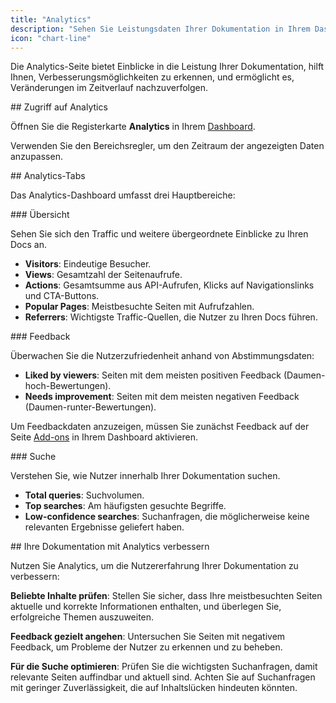 ```yaml
---
title: "Analytics"
description: "Sehen Sie Leistungsdaten Ihrer Dokumentation in Ihrem Dashboard"
icon: "chart-line"
---
```


Die Analytics-Seite bietet Einblicke in die Leistung Ihrer Dokumentation, hilft Ihnen, Verbesserungsmöglichkeiten zu erkennen, und ermöglicht es, Veränderungen im Zeitverlauf nachzuverfolgen.

<div id="accessing-analytics">
  ## Zugriff auf Analytics
</div>

Öffnen Sie die Registerkarte **Analytics** in Ihrem [Dashboard](https://dashboard.mintlify.com/products/analytics).

Verwenden Sie den Bereichsregler, um den Zeitraum der angezeigten Daten anzupassen.

<div id="analytics-tabs">
  ## Analytics-Tabs
</div>

Das Analytics-Dashboard umfasst drei Hauptbereiche:

<div id="overview">
  ### Übersicht
</div>

Sehen Sie sich den Traffic und weitere übergeordnete Einblicke zu Ihren Docs an.

- **Visitors**: Eindeutige Besucher.
- **Views**: Gesamtzahl der Seitenaufrufe.
- **Actions**: Gesamtsumme aus API-Aufrufen, Klicks auf Navigationslinks und CTA-Buttons.
- **Popular Pages**: Meistbesuchte Seiten mit Aufrufzahlen.
- **Referrers**: Wichtigste Traffic-Quellen, die Nutzer zu Ihren Docs führen.

<div id="feedback">
  ### Feedback
</div>

Überwachen Sie die Nutzerzufriedenheit anhand von Abstimmungsdaten:

- **Liked by viewers**: Seiten mit dem meisten positiven Feedback (Daumen-hoch-Bewertungen).
- **Needs improvement**: Seiten mit dem meisten negativen Feedback (Daumen-runter-Bewertungen).

Um Feedbackdaten anzuzeigen, müssen Sie zunächst Feedback auf der Seite [Add-ons](https://dashboard.mintlify.com/products/addons) in Ihrem Dashboard aktivieren.

<div id="search">
  ### Suche
</div>

Verstehen Sie, wie Nutzer innerhalb Ihrer Dokumentation suchen.

- **Total queries**: Suchvolumen.
- **Top searches**: Am häufigsten gesuchte Begriffe.
- **Low-confidence searches**: Suchanfragen, die möglicherweise keine relevanten Ergebnisse geliefert haben.

<div id="improving-your-docs-with-analytics">
  ## Ihre Dokumentation mit Analytics verbessern
</div>

Nutzen Sie Analytics, um die Nutzererfahrung Ihrer Dokumentation zu verbessern:

**Beliebte Inhalte prüfen**: Stellen Sie sicher, dass Ihre meistbesuchten Seiten aktuelle und korrekte Informationen enthalten, und überlegen Sie, erfolgreiche Themen auszuweiten.

**Feedback gezielt angehen**: Untersuchen Sie Seiten mit negativem Feedback, um Probleme der Nutzer zu erkennen und zu beheben.

**Für die Suche optimieren**: Prüfen Sie die wichtigsten Suchanfragen, damit relevante Seiten auffindbar und aktuell sind. Achten Sie auf Suchanfragen mit geringer Zuverlässigkeit, die auf Inhaltslücken hindeuten könnten.
